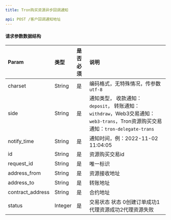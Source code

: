 ```yaml
---
title: Tron购买资源异步回调通知

api: POST /客户回调通知地址
---
```



#### 请求参数数据结构

| Param            | 类型   | 是否必须 | 说明                                                         |
| :--------------- | :----- | :------- | :----------------------------------------------------------- |
| charset            | String | 是       | 编码格式，无特殊情况，传参数`utf-8`                          |
| side               | String | 是       | 通知类型， 收款通知：`deposit`， 转账通知： `withdraw`，Web3交易通知：`web3-trans`，Tron资源购买交易通知：`tron-delegate-trans`  |
| notify_time        | String | 是       | 通知时间，例：2022-11-02 11:04:05                            |
| id                 | String | 是       | 资源购买交易id                                                       |
| request_id         | String | 是       | 唯一标识                                                 |
| address_from       | String | 是       | 资源接收地址                                                     |
| address_to         | String | 是       | 转账地址                                                     |
| contract_address   | String | 是       | 合约地址                                                     |
| status             | Integer | 是       | 交易状态 状态 0创建订单成功1代理资源成功2代理资源失败                                                     |
